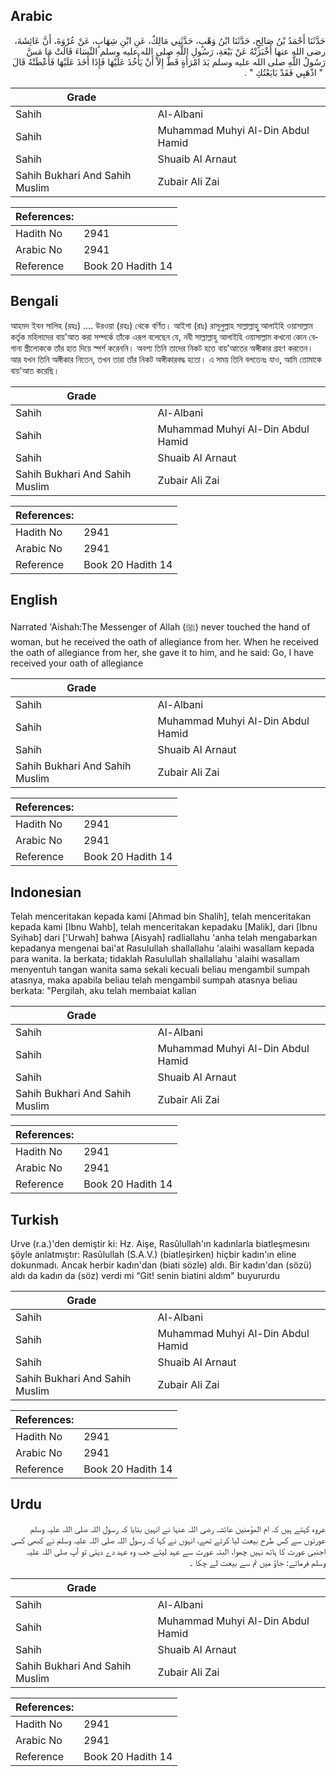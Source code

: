 ## Arabic


<div dir="rtl" lang="ar" style={{fontSize:'larger',backgroundColor:'#f8f9fa',padding:20}}>
حَدَّثَنَا أَحْمَدُ بْنُ صَالِحٍ، حَدَّثَنَا ابْنُ وَهْبٍ، حَدَّثَنِي مَالِكٌ، عَنِ ابْنِ شِهَابٍ، عَنْ عُرْوَةَ، أَنَّ عَائِشَةَ، رضى الله عنها أَخْبَرَتْهُ عَنْ بَيْعَةِ، رَسُولِ اللَّهِ صلى الله عليه وسلم النِّسَاءَ قَالَتْ مَا مَسَّ رَسُولُ اللَّهِ صلى الله عليه وسلم يَدَ امْرَأَةٍ قَطُّ إِلاَّ أَنْ يَأْخُذَ عَلَيْهَا فَإِذَا أَخَذَ عَلَيْهَا فَأَعْطَتْهُ قَالَ ‏ "‏ اذْهَبِي فَقَدْ بَايَعْتُكِ ‏"‏ ‏.‏
</div>
<div style={{backgroundColor:'#f8f9fa',padding:20, marginBottom: 10}}><table> <thead> <tr> <th>Grade</th> <th></th> </tr> </thead> <tbody> <tr><td>Sahih</td><td>Al-Albani</td></tr><tr><td>Sahih</td><td>Muhammad Muhyi Al-Din Abdul Hamid</td></tr><tr><td>Sahih</td><td>Shuaib Al Arnaut</td></tr><tr><td>Sahih Bukhari And Sahih Muslim</td><td>Zubair Ali Zai</td></tr></tbody></table><table> <thead> <tr> <th>References:</th> <th></th> </tr> </thead> <tbody><tr><td>Hadith No</td><td>2941</td></tr><tr><td>Arabic No</td><td>2941</td></tr><tr><td>Reference</td><td>Book 20 Hadith 14</td></tr></tbody></table></div>

## Bengali


<div dir="ltr" lang="bn" style={{fontSize:'larger',backgroundColor:'#f8f9fa',padding:20}}>
আহমদ ইবন সালিহ (রহঃ) .... উরওয়া (রহঃ) থেকে বর্ণিত। আইশা (রাঃ) রাসূলুল্লাহ সাল্লাল্লাহু আলাইহি ওয়াসাল্লাম কর্তৃক মহিলাদের বায়'আত করা সম্পর্কে তাঁকে এরূপ বলেছেন যে, নবী সাল্লাল্লাহু আলাইহি ওয়াসাল্লাম কখনো কোন বেগানা স্ত্রীলোককে তাঁর হাত দিয়ে স্পর্শ করেননি। অবশ্য তিনি তাদের নিকট হতে বায়'আতের অঙ্গীকার গ্রহণ করতেন। আর যখন তিনি অঙ্গীকার নিতেন, তখন তারা তাঁর নিকট অঙ্গীকারবদ্ধ হতো। এ সময় তিনি বলতেনঃ যাও, আমি তোমাকে বায়'আত করেছি।
</div>
<div style={{backgroundColor:'#f8f9fa',padding:20, marginBottom: 10}}><table> <thead> <tr> <th>Grade</th> <th></th> </tr> </thead> <tbody> <tr><td>Sahih</td><td>Al-Albani</td></tr><tr><td>Sahih</td><td>Muhammad Muhyi Al-Din Abdul Hamid</td></tr><tr><td>Sahih</td><td>Shuaib Al Arnaut</td></tr><tr><td>Sahih Bukhari And Sahih Muslim</td><td>Zubair Ali Zai</td></tr></tbody></table><table> <thead> <tr> <th>References:</th> <th></th> </tr> </thead> <tbody><tr><td>Hadith No</td><td>2941</td></tr><tr><td>Arabic No</td><td>2941</td></tr><tr><td>Reference</td><td>Book 20 Hadith 14</td></tr></tbody></table></div>

## English


<div dir="ltr" lang="en" style={{fontSize:'larger',backgroundColor:'#f8f9fa',padding:20}}>
Narrated 'Aishah:The Messenger of Allah (ﷺ) never touched the hand of woman, but he received the oath of allegiance from her. When he received the oath of allegiance from her, she gave it to him, and he said: Go, I have received your oath of allegiance
</div>
<div style={{backgroundColor:'#f8f9fa',padding:20, marginBottom: 10}}><table> <thead> <tr> <th>Grade</th> <th></th> </tr> </thead> <tbody> <tr><td>Sahih</td><td>Al-Albani</td></tr><tr><td>Sahih</td><td>Muhammad Muhyi Al-Din Abdul Hamid</td></tr><tr><td>Sahih</td><td>Shuaib Al Arnaut</td></tr><tr><td>Sahih Bukhari And Sahih Muslim</td><td>Zubair Ali Zai</td></tr></tbody></table><table> <thead> <tr> <th>References:</th> <th></th> </tr> </thead> <tbody><tr><td>Hadith No</td><td>2941</td></tr><tr><td>Arabic No</td><td>2941</td></tr><tr><td>Reference</td><td>Book 20 Hadith 14</td></tr></tbody></table></div>

## Indonesian


<div dir="ltr" lang="id" style={{fontSize:'larger',backgroundColor:'#f8f9fa',padding:20}}>
Telah menceritakan kepada kami [Ahmad bin Shalih], telah menceritakan kepada kami [Ibnu Wahb], telah menceritakan kepadaku [Malik], dari [Ibnu Syihab] dari ['Urwah] bahwa [Aisyah] radliallahu 'anha telah mengabarkan kepadanya mengenai bai'at Rasulullah shallallahu 'alaihi wasallam kepada para wanita. Ia berkata; tidaklah Rasulullah shallallahu 'alaihi wasallam menyentuh tangan wanita sama sekali kecuali beliau mengambil sumpah atasnya, maka apabila beliau telah mengambil sumpah atasnya beliau berkata: "Pergilah, aku telah membaiat kalian
</div>
<div style={{backgroundColor:'#f8f9fa',padding:20, marginBottom: 10}}><table> <thead> <tr> <th>Grade</th> <th></th> </tr> </thead> <tbody> <tr><td>Sahih</td><td>Al-Albani</td></tr><tr><td>Sahih</td><td>Muhammad Muhyi Al-Din Abdul Hamid</td></tr><tr><td>Sahih</td><td>Shuaib Al Arnaut</td></tr><tr><td>Sahih Bukhari And Sahih Muslim</td><td>Zubair Ali Zai</td></tr></tbody></table><table> <thead> <tr> <th>References:</th> <th></th> </tr> </thead> <tbody><tr><td>Hadith No</td><td>2941</td></tr><tr><td>Arabic No</td><td>2941</td></tr><tr><td>Reference</td><td>Book 20 Hadith 14</td></tr></tbody></table></div>

## Turkish


<div dir="ltr" lang="tr" style={{fontSize:'larger',backgroundColor:'#f8f9fa',padding:20}}>
Urve (r.a.)'den demiştir ki: Hz. Aişe, Rasûlullah'ın kadınlarla biatleşmesını şöyle anlatmıştır: Rasûlullah (S.A.V.) (biatleşirken) hiçbir kadın'ın eline dokunmadı. Ancak herbir kadın'dan (biati sözle) aldı. Bir kadın'dan (sözü) aldı da kadın da (söz) verdi mi “Git! senin biatini aldım" buyururdu
</div>
<div style={{backgroundColor:'#f8f9fa',padding:20, marginBottom: 10}}><table> <thead> <tr> <th>Grade</th> <th></th> </tr> </thead> <tbody> <tr><td>Sahih</td><td>Al-Albani</td></tr><tr><td>Sahih</td><td>Muhammad Muhyi Al-Din Abdul Hamid</td></tr><tr><td>Sahih</td><td>Shuaib Al Arnaut</td></tr><tr><td>Sahih Bukhari And Sahih Muslim</td><td>Zubair Ali Zai</td></tr></tbody></table><table> <thead> <tr> <th>References:</th> <th></th> </tr> </thead> <tbody><tr><td>Hadith No</td><td>2941</td></tr><tr><td>Arabic No</td><td>2941</td></tr><tr><td>Reference</td><td>Book 20 Hadith 14</td></tr></tbody></table></div>

## Urdu


<div dir="rtl" lang="ur" style={{fontSize:'larger',backgroundColor:'#f8f9fa',padding:20}}>
عروہ کہتے ہیں کہ ام المؤمنین عائشہ رضی اللہ عنہا نے انہیں بتایا کہ رسول اللہ صلی اللہ علیہ وسلم عورتوں سے کس طرح بیعت لیا کرتے تھے، انہوں نے کہا کہ رسول اللہ صلی اللہ علیہ وسلم نے کبھی کسی اجنبی عورت کا ہاتھ نہیں چھوا، البتہ عورت سے عہد لیتے جب وہ عہد دے دیتی تو آپ صلی اللہ علیہ وسلم فرماتے: جاؤ میں تم سے بیعت لے چکا ۔
</div>
<div style={{backgroundColor:'#f8f9fa',padding:20, marginBottom: 10}}><table> <thead> <tr> <th>Grade</th> <th></th> </tr> </thead> <tbody> <tr><td>Sahih</td><td>Al-Albani</td></tr><tr><td>Sahih</td><td>Muhammad Muhyi Al-Din Abdul Hamid</td></tr><tr><td>Sahih</td><td>Shuaib Al Arnaut</td></tr><tr><td>Sahih Bukhari And Sahih Muslim</td><td>Zubair Ali Zai</td></tr></tbody></table><table> <thead> <tr> <th>References:</th> <th></th> </tr> </thead> <tbody><tr><td>Hadith No</td><td>2941</td></tr><tr><td>Arabic No</td><td>2941</td></tr><tr><td>Reference</td><td>Book 20 Hadith 14</td></tr></tbody></table></div>